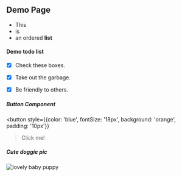 ## Demo Page
* This
* is
* an ordered **list**

#### Demo todo list
* [x] Check these boxes.
* [x] Take out the garbage.
* [x] Be friendly to others.


##### Button Component
<button
  style={{color: 'blue', 
  fontSize: '18px',
  background: 'orange',
  padding: '10px'}}
>Click me!</button>



##### Cute doggie pic
![lovely baby puppy](http://tny.im/hO-)

